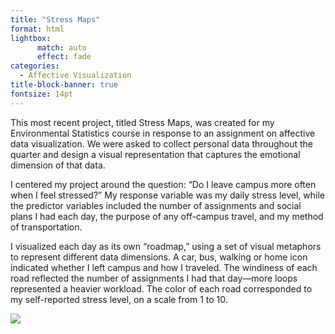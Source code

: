 ```yaml
---
title: "Stress Maps"
format: html
lightbox:
      match: auto
      effect: fade
categories:
  - Affective Visualization
title-block-banner: true
fontsize: 14pt
---
```


This most recent project, titled Stress Maps, was created for my Environmental Statistics course in response to an assignment on affective data visualization. We were asked to collect personal data throughout the quarter and design a visual representation that captures the emotional dimension of that data.

I centered my project around the question: “Do I leave campus more often when I feel stressed?” My response variable was my daily stress level, while the predictor variables included the number of assignments and social plans I had each day, the purpose of any off-campus travel, and my method of transportation.

I visualized each day as its own “roadmap,” using a set of visual metaphors to represent different data dimensions. A car, bus, walking or home icon indicated whether I left campus and how I traveled. The windiness of each road reflected the number of assignments I had that day—more loops represented a heavier workload. The color of each road corresponded to my self-reported stress level, on a scale from 1 to 10.


![](media/Stressmaps.jpg){.lightbox style="display: block; margin: auto;"}
